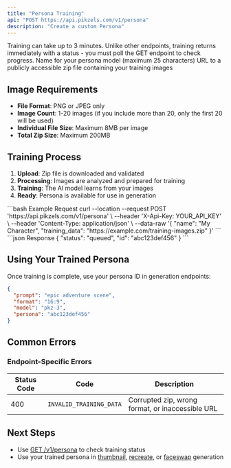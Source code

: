 ```yaml
---
title: "Persona Training"
api: "POST https://api.pikzels.com/v1/persona"
description: "Create a custom Persona"
---
```



<Warning>
Training can take up to 3 minutes. Unlike other endpoints, training returns immediately with a status - you must poll the GET endpoint to check progress.
</Warning>

<ParamField body="name" type="string" required>
  Name for your persona model (maximum 25 characters)
</ParamField>

<ParamField body="training_data" type="string" required>
  URL to a publicly accessible zip file containing your training images
</ParamField>

## Image Requirements

- **File Format**: PNG or JPEG only
- **Image Count**: 1-20 images (if you include more than 20, only the first 20 will be used)
- **Individual File Size**: Maximum 8MB per image
- **Total Zip Size**: Maximum 200MB

## Training Process

1. **Upload**: Zip file is downloaded and validated
2. **Processing**: Images are analyzed and prepared for training
3. **Training**: The AI model learns from your images
4. **Ready**: Persona is available for use in generation

<RequestExample>
```bash Example Request
curl --location --request POST 'https://api.pikzels.com/v1/persona' \
--header 'X-Api-Key: YOUR_API_KEY' \
--header 'Content-Type: application/json' \
--data-raw '{
  "name": "My Character",
  "training_data": "https://example.com/training-images.zip"
}'
```
</RequestExample>

<ResponseExample>
```json Response
{
  "status": "queued",
  "id": "abc123def456"
}
```
</ResponseExample>

## Using Your Trained Persona

Once training is complete, use your persona ID in generation endpoints:

```json
{
  "prompt": "epic adventure scene",
  "format": "16:9", 
  "model": "pkz-3",
  "persona": "abc123def456"
}
```

## Common Errors

<CommonErrors />

### Endpoint-Specific Errors

| Status Code | Code | Description |
|-------------|------|-------------|
| 400 | `INVALID_TRAINING_DATA` | Corrupted zip, wrong format, or inaccessible URL |

## Next Steps

- Use [GET /v1/persona](/api-reference/endpoint/persona-status) to check training status
- Use your trained persona in [thumbnail](/api-reference/endpoint/thumbnail), [recreate](/api-reference/endpoint/recreate), or [faceswap](/api-reference/endpoint/faceswap) generation